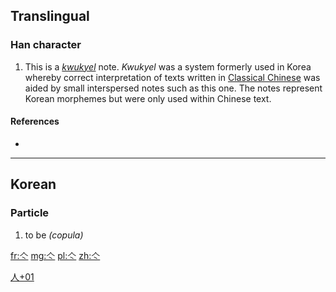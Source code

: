 ==Translingual==

===Han character===
{{Han char|rn=9|rad=人|as=01|sn=3|four=|canj=人戈 (OI), XX人戈 (XXOI)}}

# This is a ''[[kwukyel]]'' note. ''Kwukyel'' was a system formerly used in Korea whereby correct interpretation of texts written in [[w:Classical Chinese|Classical Chinese]] was aided by small interspersed notes such as this one. The notes represent Korean morphemes but were only used within Chinese text.

====References====
* {{Han ref|kx=0091.051|dkj=01416|dj=0192.051|hdz=10103.021|uh=4EBD|ud=20157}}

----

==Korean==

===Particle===
{{ko-pos|particle|hangeul=[[라]]|y=la|rv=ra|mr=ra}}

# to be ''(copula)''

[[Category:Korean-only CJKV Characters|人+01]]

[[fr:亽]]
[[mg:亽]]
[[pl:亽]]
[[zh:亽]]